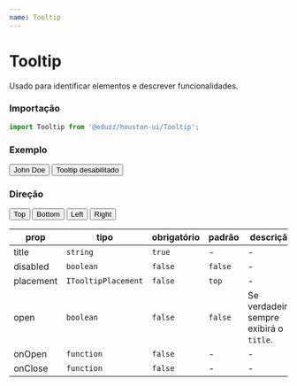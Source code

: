 ```yaml
---
name: Tooltip
---
```




# Tooltip

Usado para identificar elementos e descrever funcionalidades.

### Importação

```js
import Tooltip from '@eduzz/houston-ui/Tooltip';
```

### Exemplo

<Playground>
  <Row>
    <Column>
      <Tooltip title='Lorem ipsum dolor'>
        <Button>John Doe</Button>
      </Tooltip>
    </Column>
    <Column>
      <Tooltip title='Lorem ipsum dolor' disabled>
        <Button>Tooltip desabilitado</Button>
      </Tooltip>
    </Column>
  </Row>
</Playground>

### Direção

<Playground>
  <Row>
    <Column>
      <Tooltip title='Lorem ipsum dolor'>
        <Button>Top</Button>
      </Tooltip>
    </Column>
    <Column>
      <Tooltip title='Lorem ipsum dolor' placement='bottom'>
        <Button>Bottom</Button>
      </Tooltip>
    </Column>
    <Column>
      <Tooltip title='Lorem ipsum dolor' placement='left'>
        <Button>Left</Button>
      </Tooltip>
    </Column>
    <Column>
      <Tooltip title='Lorem ipsum dolor' placement='right'>
        <Button>Right</Button>
      </Tooltip>
    </Column>
  </Row>
</Playground>

| prop      | tipo                | obrigatório | padrão  | descrição                                |
| --------- | ------------------- | ----------- | ------- | ---------------------------------------- |
| title     | `string`            | `true`      | -       | -                                        |
| disabled  | `boolean`           | `false`     | `false` | -                                        |
| placement | `ITooltipPlacement` | `false`     | `top`   | -                                        |
| open      | `boolean`           | `false`     | `false` | Se verdadeiro, sempre exibirá o `title`. |
| onOpen    | `function`          | `false`     | -       | -                                        |
| onClose   | `function`          | `false`     | -       | -                                        |
